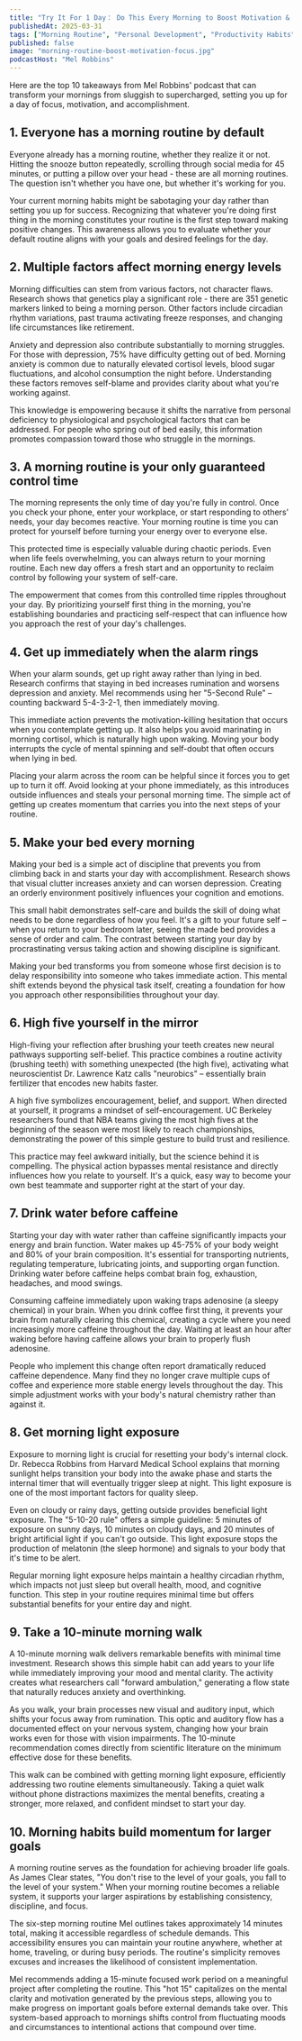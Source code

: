 ```yaml
---
title: "Try It For 1 Day： Do This Every Morning to Boost Motivation & Focus"
publishedAt: 2025-03-31
tags: ["Morning Routine", "Personal Development", "Productivity Habits"]
published: false
image: "morning-routine-boost-motivation-focus.jpg"
podcastHost: "Mel Robbins"
---
```



<PodcastSummaryPageLayout frontmatter={frontmatter}>

Here are the top 10 takeaways from Mel Robbins' podcast that can transform your mornings from sluggish to supercharged, setting you up for a day of focus, motivation, and accomplishment.

## 1. Everyone has a morning routine by default

Everyone already has a morning routine, whether they realize it or not. Hitting the snooze button repeatedly, scrolling through social media for 45 minutes, or putting a pillow over your head - these are all morning routines. The question isn't whether you have one, but whether it's working for you.

Your current morning habits might be sabotaging your day rather than setting you up for success. Recognizing that whatever you're doing first thing in the morning constitutes your routine is the first step toward making positive changes. This awareness allows you to evaluate whether your default routine aligns with your goals and desired feelings for the day.

## 2. Multiple factors affect morning energy levels

Morning difficulties can stem from various factors, not character flaws. Research shows that genetics play a significant role - there are 351 genetic markers linked to being a morning person. Other factors include circadian rhythm variations, past trauma activating freeze responses, and changing life circumstances like retirement.

Anxiety and depression also contribute substantially to morning struggles. For those with depression, 75% have difficulty getting out of bed. Morning anxiety is common due to naturally elevated cortisol levels, blood sugar fluctuations, and alcohol consumption the night before. Understanding these factors removes self-blame and provides clarity about what you're working against.

This knowledge is empowering because it shifts the narrative from personal deficiency to physiological and psychological factors that can be addressed. For people who spring out of bed easily, this information promotes compassion toward those who struggle in the mornings.

## 3. A morning routine is your only guaranteed control time

The morning represents the only time of day you're fully in control. Once you check your phone, enter your workplace, or start responding to others' needs, your day becomes reactive. Your morning routine is time you can protect for yourself before turning your energy over to everyone else.

This protected time is especially valuable during chaotic periods. Even when life feels overwhelming, you can always return to your morning routine. Each new day offers a fresh start and an opportunity to reclaim control by following your system of self-care.

The empowerment that comes from this controlled time ripples throughout your day. By prioritizing yourself first thing in the morning, you're establishing boundaries and practicing self-respect that can influence how you approach the rest of your day's challenges.

## 4. Get up immediately when the alarm rings

When your alarm sounds, get up right away rather than lying in bed. Research confirms that staying in bed increases rumination and worsens depression and anxiety. Mel recommends using her "5-Second Rule" – counting backward 5-4-3-2-1, then immediately moving.

This immediate action prevents the motivation-killing hesitation that occurs when you contemplate getting up. It also helps you avoid marinating in morning cortisol, which is naturally high upon waking. Moving your body interrupts the cycle of mental spinning and self-doubt that often occurs when lying in bed.

Placing your alarm across the room can be helpful since it forces you to get up to turn it off. Avoid looking at your phone immediately, as this introduces outside influences and steals your personal morning time. The simple act of getting up creates momentum that carries you into the next steps of your routine.

## 5. Make your bed every morning

Making your bed is a simple act of discipline that prevents you from climbing back in and starts your day with accomplishment. Research shows that visual clutter increases anxiety and can worsen depression. Creating an orderly environment positively influences your cognition and emotions.

This small habit demonstrates self-care and builds the skill of doing what needs to be done regardless of how you feel. It's a gift to your future self – when you return to your bedroom later, seeing the made bed provides a sense of order and calm. The contrast between starting your day by procrastinating versus taking action and showing discipline is significant.

Making your bed transforms you from someone whose first decision is to delay responsibility into someone who takes immediate action. This mental shift extends beyond the physical task itself, creating a foundation for how you approach other responsibilities throughout your day.

## 6. High five yourself in the mirror

High-fiving your reflection after brushing your teeth creates new neural pathways supporting self-belief. This practice combines a routine activity (brushing teeth) with something unexpected (the high five), activating what neuroscientist Dr. Lawrence Katz calls "neurobics" – essentially brain fertilizer that encodes new habits faster.

A high five symbolizes encouragement, belief, and support. When directed at yourself, it programs a mindset of self-encouragement. UC Berkeley researchers found that NBA teams giving the most high fives at the beginning of the season were most likely to reach championships, demonstrating the power of this simple gesture to build trust and resilience.

This practice may feel awkward initially, but the science behind it is compelling. The physical action bypasses mental resistance and directly influences how you relate to yourself. It's a quick, easy way to become your own best teammate and supporter right at the start of your day.

## 7. Drink water before caffeine

Starting your day with water rather than caffeine significantly impacts your energy and brain function. Water makes up 45-75% of your body weight and 80% of your brain composition. It's essential for transporting nutrients, regulating temperature, lubricating joints, and supporting organ function. Drinking water before caffeine helps combat brain fog, exhaustion, headaches, and mood swings.

Consuming caffeine immediately upon waking traps adenosine (a sleepy chemical) in your brain. When you drink coffee first thing, it prevents your brain from naturally clearing this chemical, creating a cycle where you need increasingly more caffeine throughout the day. Waiting at least an hour after waking before having caffeine allows your brain to properly flush adenosine.

People who implement this change often report dramatically reduced caffeine dependence. Many find they no longer crave multiple cups of coffee and experience more stable energy levels throughout the day. This simple adjustment works with your body's natural chemistry rather than against it.

## 8. Get morning light exposure

Exposure to morning light is crucial for resetting your body's internal clock. Dr. Rebecca Robbins from Harvard Medical School explains that morning sunlight helps transition your body into the awake phase and starts the internal timer that will eventually trigger sleep at night. This light exposure is one of the most important factors for quality sleep.

Even on cloudy or rainy days, getting outside provides beneficial light exposure. The "5-10-20 rule" offers a simple guideline: 5 minutes of exposure on sunny days, 10 minutes on cloudy days, and 20 minutes of bright artificial light if you can't go outside. This light exposure stops the production of melatonin (the sleep hormone) and signals to your body that it's time to be alert.

Regular morning light exposure helps maintain a healthy circadian rhythm, which impacts not just sleep but overall health, mood, and cognitive function. This step in your routine requires minimal time but offers substantial benefits for your entire day and night.

## 9. Take a 10-minute morning walk

A 10-minute morning walk delivers remarkable benefits with minimal time investment. Research shows this simple habit can add years to your life while immediately improving your mood and mental clarity. The activity creates what researchers call "forward ambulation," generating a flow state that naturally reduces anxiety and overthinking.

As you walk, your brain processes new visual and auditory input, which shifts your focus away from rumination. This optic and auditory flow has a documented effect on your nervous system, changing how your brain works even for those with vision impairments. The 10-minute recommendation comes directly from scientific literature on the minimum effective dose for these benefits.

This walk can be combined with getting morning light exposure, efficiently addressing two routine elements simultaneously. Taking a quiet walk without phone distractions maximizes the mental benefits, creating a stronger, more relaxed, and confident mindset to start your day.

## 10. Morning habits build momentum for larger goals

A morning routine serves as the foundation for achieving broader life goals. As James Clear states, "You don't rise to the level of your goals, you fall to the level of your system." When your morning routine becomes a reliable system, it supports your larger aspirations by establishing consistency, discipline, and focus.

The six-step morning routine Mel outlines takes approximately 14 minutes total, making it accessible regardless of schedule demands. This accessibility ensures you can maintain your routine anywhere, whether at home, traveling, or during busy periods. The routine's simplicity removes excuses and increases the likelihood of consistent implementation.

Mel recommends adding a 15-minute focused work period on a meaningful project after completing the routine. This "hot 15" capitalizes on the mental clarity and motivation generated by the previous steps, allowing you to make progress on important goals before external demands take over. This system-based approach to mornings shifts control from fluctuating moods and circumstances to intentional actions that compound over time.

</PodcastSummaryPageLayout>
